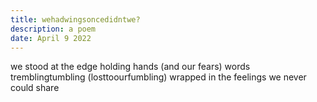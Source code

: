 ```yaml
---
title: wehadwingsoncedidntwe?
description: a poem
date: April 9 2022
---
```


we stood at the edge
holding hands
(and our fears)
words tremblingtumbling
(losttoourfumbling)
wrapped in the feelings
we never could share